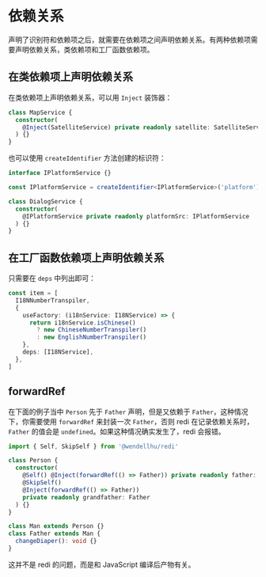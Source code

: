 
# 依赖关系

声明了识别符和依赖项之后，就需要在依赖项之间声明依赖关系。有两种依赖项需要声明依赖关系，类依赖项和工厂函数依赖项。

## 在类依赖项上声明依赖关系

在类依赖项上声明依赖关系，可以用 `Inject` 装饰器：

```ts highlight=3
class MapService {
  constructor(
    @Inject(SatelliteService) private readonly satellite: SatelliteService
  ) {}
}
```

也可以使用 `createIdentifier` 方法创建的标识符：

```ts highlight=7
interface IPlatformService {}

const IPlatformService = createIdentifier<IPlatformService>('platform')

class DialogService {
  constructor(
    @IPlatformService private readonly platformSrc: IPlatformService
  ) {}
}
```

## 在工厂函数依赖项上声明依赖关系

只需要在 `deps` 中列出即可：

```ts highlight=9
const item = [
  I18NNumberTranspiler,
  {
    useFactory: (i18nService: I18NService) => {
      return i18nService.isChinese()
        ? new ChineseNumberTranspiler()
        : new EnglishNumberTranspiler()
    },
    deps: [I18NService],
  },
]
```

## forwardRef

在下面的例子当中 `Person` 先于 `Father` 声明，但是又依赖于 `Father`，这种情况下，你需要使用 `forwardRef` 来封装一次 `Father`，否则 redi 在记录依赖关系时， `Father` 的值会是 `undefined`。如果这种情况确实发生了，redi 会报错。

```ts highlight=5,7
import { Self, SkipSelf } from '@wendellhu/redi'

class Person {
  constructor(
    @Self() @Inject(forwardRef(() => Father)) private readonly father: Father,
    @SkipSelf()
    @Inject(forwardRef(() => Father))
    private readonly grandfather: Father
  ) {}
}

class Man extends Person {}
class Father extends Man {
  changeDiaper(): void {}
}
```

<Callout>这并不是 redi 的问题，而是和 JavaScript 编译后产物有关。</Callout>